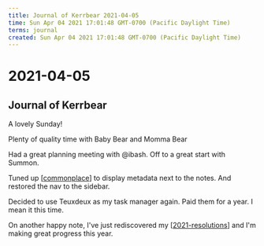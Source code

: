 ```yaml
---
title: Journal of Kerrbear 2021-04-05
time: Sun Apr 04 2021 17:01:48 GMT-0700 (Pacific Daylight Time)
terms: journal
created: Sun Apr 04 2021 17:01:48 GMT-0700 (Pacific Daylight Time)
---
```


# 2021-04-05

## Journal of Kerrbear

A lovely Sunday!

Plenty of quality time with Baby Bear and Momma Bear

Had a great planning meeting with @ibash.
Off to a great start with Summon.

Tuned up [[commonplace]] to display metadata next to the notes. And restored the nav to the sidebar.

Decided to use Teuxdeux as my task manager again. Paid them for a year. I mean it this time.

On another happy note, I've just rediscovered my [[2021-resolutions]] and I'm making great progress this year.

[//begin]: # 'Autogenerated link references for markdown compatibility'
[commonplace]: ../../intend/commonplace 'Commonplace'
[2021-resolutions]: 2021-resolutions '2021 Resolutions'
[//end]: # 'Autogenerated link references'
